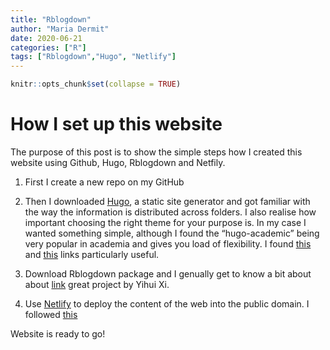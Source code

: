 ```yaml
---
title: "Rblogdown"
author: "Maria Dermit"
date: 2020-06-21
categories: ["R"]
tags: ["Rblogdown","Hugo", "Netlify"]
---
```


```r
knitr::opts_chunk$set(collapse = TRUE)
```

# How I set up this website

The purpose of this post is to show the simple steps how I created this website using Github, Hugo, Rblogdown and Netfily. 


1. First I create a new repo on my GitHub 

2. Then I downloaded [Hugo](https://gohugo.io), a static site generator and got familiar with the way the information is distributed across folders. I also realise how important choosing the right theme for your purpose is. In my case I wanted something simple, although I found the "hugo-academic" being very popular in academia and gives you load of flexibility. I found [this](https://gohugo.io/getting-started/quick-start/) and [this](http://www.pik-potsdam.de/~pichler/blog/post/set-this-up/setting-up-this-site/) links particularly useful.

3. Download Rblogdown package and I genually get to know a bit about about [link](https://bookdown.org/yihui/blogdown/) great project by Yihui Xi.

4. Use [Netlify](https://app.netlify.com/) to deploy the content of the web into the public domain. I followed [this](https://www.youtube.com/watch?v=syWAKaj-4ck)

Website is ready to go!
